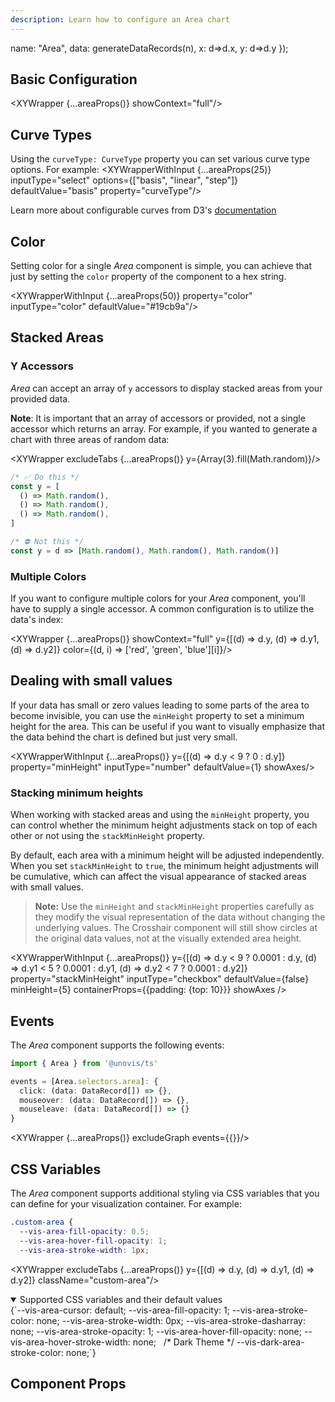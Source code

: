 ```yaml
---
description: Learn how to configure an Area chart
---
```



  name: "Area",
  data: generateDataRecords(n),
  x: d=>d.x,
  y: d=>d.y
});

## Basic Configuration
<XYWrapper {...areaProps()} showContext="full"/>

## Curve Types
Using the `curveType: CurveType` property you can set various curve type options. For example:
<XYWrapperWithInput {...areaProps(25)} inputType="select" options={["basis", "linear", "step"]} defaultValue="basis" property="curveType"/>

Learn more about configurable curves from D3's [documentation](https://github.com/d3/d3-shape#curves)

## Color
Setting color for a single _Area_ component is simple, you can achieve that just by setting the `color` property of the component to a hex string.

<XYWrapperWithInput {...areaProps(50)} property="color" inputType="color" defaultValue="#19cb9a"/>

## Stacked Areas
### Y Accessors
_Area_ can accept an array of `y` accessors to display stacked areas from your provided data.

 
**Note**: It is important that an array of accessors or provided, not a single accessor which returns
an array. For example, if you wanted to generate a chart with three areas of random data:

<XYWrapper excludeTabs {...areaProps()} y={Array(3).fill(Math.random)}/>


```ts
/* ✅ Do this */
const y = [
  () => Math.random(),
  () => Math.random(),
  () => Math.random(),
]

/* ⛔ Not this */
const y = d => [Math.random(), Math.random(), Math.random()]
```

### Multiple Colors
If you want to configure multiple colors for your _Area_ component, you'll have to supply a single
accessor. A common configuration is to utilize the data's index:

<XYWrapper {...areaProps()} showContext="full" y={[(d) => d.y, (d) => d.y1, (d) => d.y2]} color={(d, i) => ['red', 'green', 'blue'][i]}/>

## Dealing with small values
If your data has small or zero values leading to some parts of the area to become invisible, you can use the `minHeight` property to set a minimum height for the area. This can be useful if you want to visually emphasize that the data behind the chart is defined but just very small.

<XYWrapperWithInput {...areaProps()}  y={[(d) => d.y < 9 ? 0 : d.y]} property="minHeight" inputType="number" defaultValue={1} showAxes/>

### Stacking minimum heights
When working with stacked areas and using the `minHeight` property, you can control whether the minimum height adjustments stack on top of each other or not using the `stackMinHeight` property.

By default, each area with a minimum height will be adjusted independently. When you set `stackMinHeight` to `true`, the minimum height adjustments will be cumulative, which can affect the visual appearance of stacked areas with small values.

> **Note:** Use the `minHeight` and `stackMinHeight` properties carefully as they modify the visual representation of the data without changing the underlying values.
The Crosshair component will still show circles at the original data values, not at the visually extended area height.

<XYWrapperWithInput 
  {...areaProps()} 
  y={[(d) => d.y < 9 ? 0.0001 : d.y, (d) => d.y1 < 5 ? 0.0001 : d.y1, (d) => d.y2 < 7 ? 0.0001 : d.y2]} 
  property="stackMinHeight" 
  inputType="checkbox" 
  defaultValue={false} 
  minHeight={5}
  containerProps={{padding: {top: 10}}}
  showAxes
/>

## Events

The _Area_ component supports the following events:
```ts
import { Area } from '@unovis/ts'

events = [Area.selectors.area]: {
  click: (data: DataRecord[]) => {},
  mouseover: (data: DataRecord[]) => {},
  mouseleave: (data: DataRecord[]) => {}
}
```
<XYWrapper {...areaProps()} excludeGraph events={{}}/>

## CSS Variables
The _Area_ component supports additional styling via CSS variables that you can define for your visualization container. For example:

```css title="styles.css"
.custom-area {
  --vis-area-fill-opacity: 0.5;
  --vis-area-hover-fill-opacity: 1;
  --vis-area-stroke-width: 1px;
```
<XYWrapper excludeTabs {...areaProps()} y={[(d) => d.y, (d) => d.y1, (d) => d.y2]} className="custom-area"/>

<details open>
  <summary>Supported CSS variables and their default values</summary>
  <CodeBlock language="css">
    {`--vis-area-cursor: default;
--vis-area-fill-opacity: 1;
--vis-area-stroke-color: none;
--vis-area-stroke-width: 0px;
--vis-area-stroke-dasharray: none;
--vis-area-stroke-opacity: 1;
--vis-area-hover-fill-opacity: none;
--vis-area-hover-stroke-width: none;
 
/* Dark Theme */
--vis-dark-area-stroke-color: none;`}
  </CodeBlock>
</details>

## Component Props
<PropsTable name="VisArea"></PropsTable>
